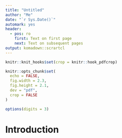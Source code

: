 ```yaml
---
title: "Untitled"
author: "Me"
date: "`r Sys.Date()`"
automark: yes
header:
  - pos: ro
    first: Text on first page
    next: Text on subsequent pages
output: komadown::scrartcl
---
```


```r
knitr::knit_hooks$set(crop = knitr::hook_pdfcrop)

knitr::opts_chunk$set(
  echo = FALSE,
  fig.width = 2.3,
  fig.height = 2.1,
  dev = "pdf",
  crop = FALSE
)

options(digits = 3)
```

# Introduction
